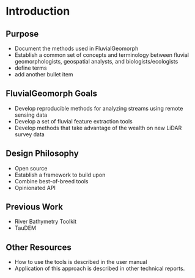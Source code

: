 # Introduction

## Purpose
* Document the methods used in FluvialGeomorph
* Establish a common set of concepts and terminology between fluvial geomorphologists, geospatial analysts, and biologists/ecologists
* define terms
* add another bullet item

## FluvialGeomorph Goals
* Develop reproducible methods for analyzing streams using remote sensing data
* Develop a set of fluvial feature extraction tools
* Develop methods that take advantage of the wealth on new LiDAR survey data

## Design Philosophy
* Open source
* Establish a framework to build upon
* Combine best-of-breed tools
* Opinionated API

## Previous Work
* River Bathymetry Toolkit
* TauDEM

## Other Resources
* How to use the tools is described in the user manual
* Application of this approach is described in other technical reports. 


